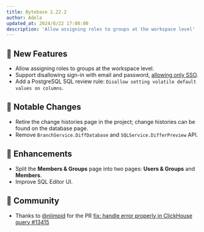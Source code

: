 ```yaml
---
title: Bytebase 2.22.2
author: Adela
updated_at: 2024/8/22 17:00:00
description: 'Allow assigning roles to groups at the workspace level'
---
```



## 🚀 New Features

- Allow assigning roles to groups at the workspace level.
- Support disallowing sign-in with email and password, [allowing only SSO](/administration/sso/overview/#enforce-sso-sign-in).
- Add a PostgreSQL SQL review rule: `Disallow setting volatile default values on columns`.

## 🔔 Notable Changes

- Retire the change histories page in the project; change histories can be found on the database page.
- Remove `BranchService.DiffDatabase` and `SQLService.DifferPreview` API.

## 🎄 Enhancements

- Split the **Members & Groups** page into two pages: **Users & Groups** and **Members**.
- Improve SQL Editor UI.

## 🎠 Community

- Thanks to [@nlimpid](https://github.com/nlimpid) for the PR [fix: handle error properly in ClickHouse query #13415](https://github.com/bytebase/bytebase/pull/13415)

<InstallUpgrade />

